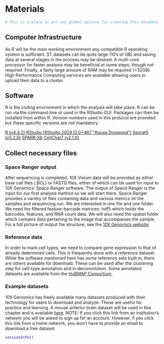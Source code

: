 # Materials

``` r
# This is a place to put any global options for creating this document
```

## Computer Infrastructure

As R will be the main working environment any compatible R operating system is sufficient. ST datasets can be quite large (10’s of GB) and saving data at several stages in the process may be desired. A multi-core processor for faster analysis may be beneficial at some steps, though not required. Finally, a fairly large amount of RAM may be required (>32GB). High Performance Computing services are available allowing users to upload their data to a cluster.

## Software

R is the coding environment in which the analysis will take place. R can be run via the command-line or used in the RStudio GUI. Packages can then be installed from within R. Version numbers used in this protocol are provided but these specific versions are not mandatory.

[R (v4.4.2)](https://www.r-project.org/)
[RStudio (RStudio 2024.12.0+467 "Kousa Dogwood")](https://posit.co/downloads/)
[Seurat5 (v5.2.0)](https://satijalab.org/seurat/)
[SPARK-X6](https://xzhoulab.github.io/SPARK/)
[CellChat7 (v2.1.0)](https://github.com/jinworks/CellChat)

## Collect necessary files

### Space Ranger output

After sequencing is completed, 10X Visium data will be provided as either base call files (.BCL) or FASTQ files, either of which can be used for input to 10X Genomics’ Space Ranger software. The output of Space Ranger is the input for our first analysis method so we will start there. Space Ranger provides a variety of files containing data and various metrics on the samples and sequencing run. We are interested in one file and one folder. We need the filtered feature-barcode matrices: hdf5 which holds the barcodes, features, and RNA count data. We will also need the spatial folder which contains data pertaining to the image that accompanies the sample. For a full picture of output file structure, see the [10X Genomics website](https://www.10xgenomics.com/support/software/space-ranger/latest/analysis/outputs/output-overview).

### Reference data

In order to mark cell types, we need to compare gene expression to that of already determined cells. This is frequently done with a reference dataset. While the software mentioned here has some reference sets built in, there are others available for download. These can be used after the clustering step for cell-type annotation and in deconvolution. Some annotated datasets are available from the [HuBMAP Consortium](https://azimuth.hubmapconsortium.org/).

### Example datasets

10X Genomics has freely available many datasets produced with their technology for users to download and analyze. These are useful for practice and learning. A mouse anterior brain dataset will be used in this chapter and is available [here](https://www.10xgenomics.com/datasets/mouse-brain-serial-section-2-sagittal-anterior-1-standard). NOTE: If you click this link from an institution's network you will be asked to sign up for an account. However, if you click this link from a home network, you won't have to provide an email to download a free dataset.

```r
sessionInfo()
```
